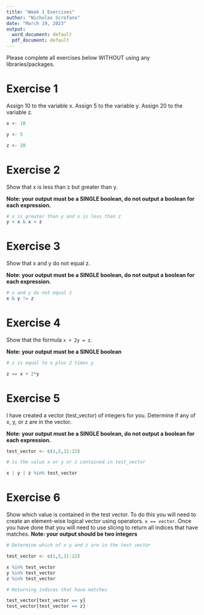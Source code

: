 ---
title: "Week 1 Exercises"
author: "Nicholas Scrofano"
date: "March 19, 2023"
output:
  word_document: default
  pdf_document: default
---

Please complete all exercises below WITHOUT using any libraries/packages.

# Exercise 1
Assign 10 to the variable x. Assign 5 to the variable y. Assign 20 to the variable z.

```{r ex1}
x <- 10

y <- 5

z <- 20


```


# Exercise 2
Show that x is less than z but greater than y.

**Note: your output must be a SINGLE boolean, do not output a boolean for each expression.**

```{r ex2}
# x is greater than y and x is less than z
y < x & x < z

```

# Exercise 3
Show that x and y do not equal z. 

**Note: your output must be a SINGLE boolean, do not output a boolean for each expression.**

```{r ex3}
# x and y do not equal z
x & y != z

```


# Exercise 4
Show that the formula `x + 2y = z`. 

**Note: your output must be a SINGLE boolean**

```{r ex4}
# z is equal to x plus 2 times y

z == x + 2*y

```

# Exercise 5
I have created a vector (test_vector) of integers for you. Determine if any of x, y, or z are in the vector. 

**Note: your output must be a SINGLE boolean, do not output a boolean for each expression.**


```{r ex5}
test_vector <- c(1,5,11:22)

# is the value x or y or z contained in test_vector

x | y | z %in% test_vector

```

# Exercise 6
Show which value is contained in the test vector. To do this you will need to create an element-wise logical vector using operators. `x == vector`. Once you have done that you will need to use slicing to return all indices that have matches.
**Note: your output should be two integers**

```{r ex6}

# Determine which of x y and z are in the test vector

test_vector <- c(1,5,11:22)

x %in% test_vector
y %in% test_vector
z %in% test_vector

# Returning indices that have matches

test_vector[test_vector == y]
test_vector[test_vector == z] 


```

